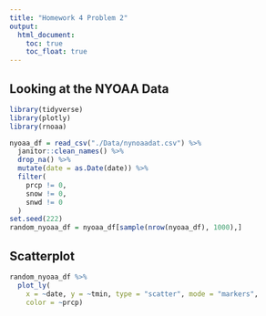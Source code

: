 ```yaml
---
title: "Homework 4 Problem 2"
output: 
  html_document:
    toc: true
    toc_float: true
---
```


## Looking at the NYOAA Data

```r
library(tidyverse)
library(plotly)
library(rnoaa)

nyoaa_df = read_csv("./Data/nynoaadat.csv") %>% 
  janitor::clean_names() %>% 
  drop_na() %>% 
  mutate(date = as.Date(date)) %>% 
  filter(
    prcp != 0,
    snow != 0,
    snwd != 0
  )
set.seed(222)
random_nyoaa_df = nyoaa_df[sample(nrow(nyoaa_df), 1000),]
```

## Scatterplot

```r
random_nyoaa_df %>% 
  plot_ly(
    x = ~date, y = ~tmin, type = "scatter", mode = "markers",
    color = ~prcp)
```

